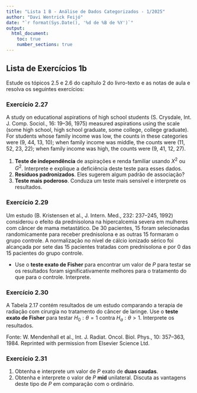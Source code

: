```yaml
---
title: "Lista 1 B - Análise de Dados Categorizados - 1/2025"
author: "Davi Wentrick Feijó"
date: "`r format(Sys.Date(), '%d de %B de %Y')`"
output:
  html_document:
    toc: true
    number_sections: true
---
```


## Lista de Exercícios 1b

Estude os tópicos 2.5 e 2.6 do capítulo 2 do livro-texto e as notas de aula e resolva os seguintes exercícios:

### Exercício 2.27

A study on educational aspirations of high school students (S. Crysdale, Int. J. Comp. Sociol., 16: 19–36, 1975) measured aspirations using the scale (some high school, high school graduate, some college, college graduate). For students whose family income was low, the counts in these categories were (9, 44, 13, 10); when family income was middle, the counts were (11, 52, 23, 22); when family income was high, the counts were (9, 41, 12, 27).

1. **Teste de independência** de aspirações e renda familiar usando $X^{2}$ ou $G^{2}$. Interprete e explique a deficiência deste teste para esses dados.
2. **Resíduos padronizados**. Eles sugerem algum padrão de associação?
3. **Teste mais poderoso**. Conduza um teste mais sensível e interprete os resultados.

### Exercício 2.29

Um estudo (B. Kristensen et al., J. Intern. Med., 232: 237–245, 1992) considerou o efeito da prednisolona na hipercalcemia severa em mulheres com câncer de mama metastático. De 30 pacientes, 15 foram selecionadas randomicamente para receber prednisolona e as outras 15 formaram o grupo controle. A normalização no nível de cálcio ionizado sérico foi alcançada por sete das 15 pacientes tratadas com prednisolona e por 0 das 15 pacientes do grupo controle.

- Use o **teste exato de Fisher** para encontrar um valor de $P$ para testar se os resultados foram significativamente melhores para o tratamento do que para o controle. Interprete.

### Exercício 2.30

A Tabela 2.17 contém resultados de um estudo comparando a terapia de radiação com cirurgia no tratamento do câncer de laringe. Use o **teste exato de Fisher** para testar $H_{0}: \theta = 1$ contra $H_{a}: \theta > 1$. Interprete os resultados.

```{=latex}
\begin{table}[ht]
  \centering
  \caption{Dados para o Problema 2.30}
  \begin{tabular}{lcc}
    \hline
     & Câncer Controlado & Câncer Não Controlado \\
    \hline
    Cirurgia             & 21                & 2                    \\
    Terapia de Radiação   & 15                & 3                    \\
    \hline
  \end{tabular}
\end{table}
```

Fonte: W. Mendenhall et al., Int. J. Radiat. Oncol. Biol. Phys., 10: 357–363, 1984. Reprinted with permission from Elsevier Science Ltd.

### Exercício 2.31

1. Obtenha e interprete um valor de $P$ exato de **duas caudas**.
2. Obtenha e interprete o valor de $P$ **mid** unilateral. Discuta as vantagens deste tipo de $P$ em comparação com o ordinário.


